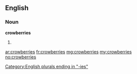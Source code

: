==English==

===Noun===
'''crowberries'''

# {{plural of|crowberry}}

[[Category:English plurals ending in "-ies"]]

[[ar:crowberries]]
[[fr:crowberries]]
[[mg:crowberries]]
[[my:crowberries]]
[[no:crowberries]]
